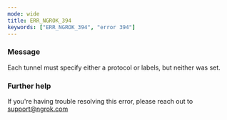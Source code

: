 ```yaml
---
mode: wide
title: ERR_NGROK_394
keywords: ["ERR_NGROK_394", "error 394"]
---
```


### Message

Each tunnel must specify either a protocol or labels, but neither was set.

### Further help

If you're having trouble resolving this error, please reach out to [support@ngrok.com](mailto:support@ngrok.com?subject=Help%20with%20ERR_NGROK_394)
